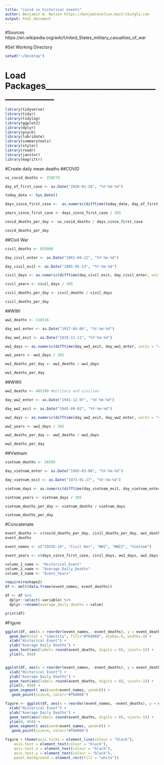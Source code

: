 ```yaml
---
title: "covid vs historical events"
author: Benjamin W. Nelson https://benjaminnelson.mystrikingly.com
output: html_document
---
```


#Sources
https://en.wikipedia.org/wiki/United_States_military_casualties_of_war

#Set Working Directory
```r
setwd("~/Desktop")
```

# Load Packages_______________________________________
```r
library(tidyverse)
library(tidyr)
library(tidylog)
library(ggplot2)
library(dplyr)
library(psych)
library(lubridate)
library(summarytools)
library(styler)
library(readr)
library(janitor)
library(magrittr)
```

#Create daily mean deaths
##COVID
```r
us_covid_deaths <- 250579

day_of_first_case <- as.Date("2020-01-20", "%Y-%m-%d")

today_date <- Sys.Date()

days_since_first_case <-  as.numeric(difftime(today_date, day_of_first_case, units = "days"))

years_since_first_case <- days_since_first_case / 365

covid_deaths_per_day <- us_covid_deaths / days_since_first_case

covid_deaths_per_day
```

##Civil War
```r
civil_deaths <- 655000

day_civil_enter <- as.Date("1861-04-12", "%Y-%m-%d")

day_civil_exit <- as.Date("1865-05-13", "%Y-%m-%d")

civil_days <- as.numeric(difftime(day_civil_exit, day_civil_enter, units = "days"))

civil_years <- civil_days / 365

civil_deaths_per_day <- civil_deaths / civil_days

civil_deaths_per_day
```


##WWI
```r
ww1_deaths <- 116516

day_ww1_enter <- as.Date("1917-04-06", "%Y-%m-%d")

day_ww1_exit <- as.Date("1918-11-11", "%Y-%m-%d")

ww1_days <- as.numeric(difftime(day_ww1_exit, day_ww1_enter, units = "days"))

ww1_years <- ww1_days / 365

ww1_deaths_per_day <- ww1_deaths / ww1_days

ww1_deaths_per_day
```

##WWII
```r
ww2_deaths <- 405399 #military and civilian

day_ww2_enter <- as.Date("1941-12-07", "%Y-%m-%d")

day_ww2_exit <- as.Date("1945-09-02", "%Y-%m-%d")

ww2_days <- as.numeric(difftime(day_ww2_exit, day_ww2_enter, units = "days"))

ww2_years <- ww2_days / 365

ww2_deaths_per_day <- ww2_deaths / ww2_days

ww2_deaths_per_day
```

##Vietnam
```r
vietnam_deaths <- 58209

day_vietnam_enter <- as.Date("1965-03-08", "%Y-%m-%d")

day_vietnam_exit <- as.Date("1973-01-27", "%Y-%m-%d")

vietnam_days <- as.numeric(difftime(day_vietnam_exit, day_vietnam_enter, units = "days"))

vietnam_years <- vietnam_days / 365

vietnam_deaths_per_day <- vietnam_deaths / vietnam_days

vietnam_deaths_per_day
```

#Concatenate
```r
event_deaths <- c(covid_deaths_per_day, civil_deaths_per_day, ww1_deaths_per_day, ww2_deaths_per_day, vietnam_deaths_per_day)
event_deaths

event_names <- c("COVID-19", "Civil War", "WWI", "WWII", "Vietnam")

event_years <- c(days_since_first_case, civil_days, ww1_days, ww2_days, vietnam_days)

column_1_name <- "Historical_Event"
column_2_name <- "Average_Daily_Deaths"
column_3_name <- "Event_Years"

require(reshape2)
df <- melt(data.frame(event_names, event_deaths))

df <- df %>% 
  dplyr::select(-variable) %>% 
  dplyr::rename(average_daily_deaths = value)

print(df)
```

#Figure
```r
ggplot(df, aes(x = reorder(event_names, -event_deaths), y = event_deaths)) +
  geom_bar(stat = "identity", fill="#f68060", alpha=.6, width=.4) +
  xlab("Historical Event") +
  ylab("Average Daily Deaths") +
  geom_text(aes(label= round(event_deaths, digits = 0), vjust=-1)) +
  ylim(0, 850)


ggplot(df, aes(x = reorder(event_names, -event_deaths), y = event_deaths)) +
  xlab("Historical Event") +
  ylab("Average Daily Deaths") +
  geom_text(aes(label= round(event_deaths, digits = 0), vjust=-1)) +
  ylim(0, 850) +
  geom_segment( aes(xend=event_names, yend=0)) +
   geom_point(size=4, color="#f68060")

figure <- ggplot(df, aes(x = reorder(event_names, -event_deaths), y = event_deaths)) +
  xlab("Historical Event") +
  ylab("Average Daily Deaths") +
  geom_text(aes(label= round(event_deaths, digits = 0), vjust=-1)) +
  ylim(0, 850) +
  geom_segment( aes(xend=event_names, yend=0)) +
   geom_point(size=4, color="#f68060")

figure + theme(axis.ticks = element_line(colour = "black"), 
    axis.text = element_text(colour = "black"), 
    axis.text.x = element_text(colour = "black"), 
    axis.text.y = element_text(colour = "black"), 
    panel.background = element_rect(fill = "white"))
```


